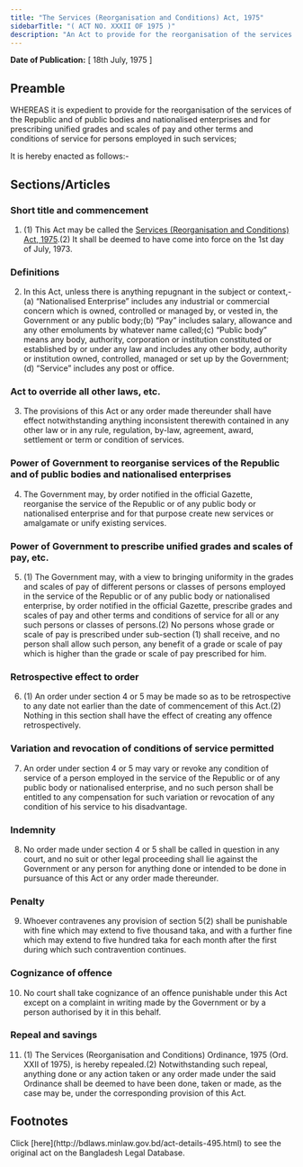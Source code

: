 ```yaml
---
title: "The Services (Reorganisation and Conditions) Act, 1975"
sidebarTitle: "( ACT NO. XXXII OF 1975 )"
description: "An Act to provide for the reorganisation of the services of the Republic and of public bodies and nationalised enterprises, and for prescribing unified grades and scales of pay and other terms and conditions of service for persons employed in such services."
---
```


**Date of Publication:** [ 18th July, 1975 ]

## Preamble

WHEREAS it is expedient to provide for the reorganisation of the services of the Republic and of public bodies and nationalised enterprises and for prescribing unified grades and scales of pay and other terms and conditions of service for persons employed in such services;

It is hereby enacted as follows:-

## Sections/Articles

### Short title and commencement

1. (1) This Act may be called the [Services (Reorganisation and Conditions) Act, 1975](/act-495.html "Services (Reorganisation and Conditions) Act, 1975").(2) It shall be deemed to have come into force on the 1st day of July, 1973.

### Definitions

2. In this Act, unless there is anything repugnant in the subject or context,-(a) “Nationalised Enterprise” includes any industrial or commercial concern which is owned, controlled or managed by, or vested in, the Government or any public body;(b) “Pay” includes salary, allowance and any other emoluments by whatever name called;(c) “Public body” means any body, authority, corporation or institution constituted or established by or under any law and includes any other body, authority or institution owned, controlled, managed or set up by the Government;(d) “Service” includes any post or office.

### Act to override all other laws, etc.

3. The provisions of this Act or any order made thereunder shall have effect notwithstanding anything inconsistent therewith contained in any other law or in any rule, regulation, by-law, agreement, award, settlement or term or condition of services.

### Power of Government to reorganise services of the Republic and of public bodies and nationalised enterprises

4. The Government may, by order notified in the official Gazette, reorganise the service of the Republic or of any public body or nationalised enterprise and for that purpose create new services or amalgamate or unify existing services.

### Power of Government to prescribe unified grades and scales of pay, etc.

5. (1) The Government may, with a view to bringing uniformity in the grades and scales of pay of different persons or classes of persons employed in the service of the Republic or of any public body or nationalised enterprise, by order notified in the official Gazette, prescribe grades and scales of pay and other terms and conditions of service for all or any such persons or classes of persons.(2) No persons whose grade or scale of pay is prescribed under sub-section (1) shall receive, and no person shall allow such person, any benefit of a grade or scale of pay which is higher than the grade or scale of pay prescribed for him.

### Retrospective effect to order

6. (1) An order under section 4 or 5 may be made so as to be retrospective to any date not earlier than the date of commencement of this Act.(2) Nothing in this section shall have the effect of creating any offence retrospectively.

### Variation and revocation of conditions of service permitted

7. An order under section 4 or 5 may vary or revoke any condition of service of a person employed in the service of the Republic or of any public body or nationalised enterprise, and no such person shall be entitled to any compensation for such variation or revocation of any condition of his service to his disadvantage.

### Indemnity

8. No order made under section 4 or 5 shall be called in question in any court, and no suit or other legal proceeding shall lie against the Government or any person for anything done or intended to be done in pursuance of this Act or any order made thereunder.

### Penalty

9. Whoever contravenes any provision of section 5(2) shall be punishable with fine which may extend to five thousand taka, and with a further fine which may extend to five hundred taka for each month after the first during which such contravention continues.

### Cognizance of offence

10. No court shall take cognizance of an offence punishable under this Act except on a complaint in writing made by the Government or by a person authorised by it in this behalf.

### Repeal and savings

11. (1) The Services (Reorganisation and Conditions) Ordinance, 1975 (Ord. XXII of 1975), is hereby repealed.(2) Notwithstanding such repeal, anything done or any action taken or any order made under the said Ordinance shall be deemed to have been done, taken or made, as the case may be, under the corresponding provision of this Act.

## Footnotes

<Note>
  Click [here](http://bdlaws.minlaw.gov.bd/act-details-495.html) to see the original act on the Bangladesh Legal Database.
</Note>
